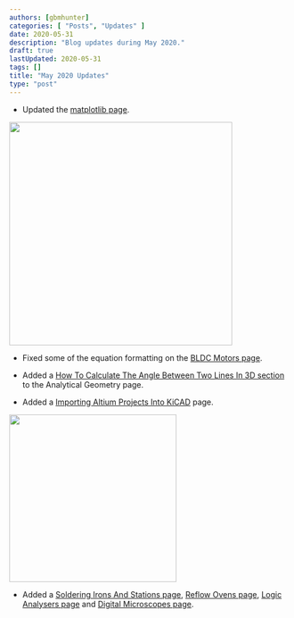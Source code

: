 ```yaml
---
authors: [gbmhunter]
categories: [ "Posts", "Updates" ]
date: 2020-05-31
description: "Blog updates during May 2020."
draft: true
lastUpdated: 2020-05-31
tags: []
title: "May 2020 Updates"
type: "post"
---
```



* Updated the [matplotlib page](/programming/languages/python/matplotlib).



<Image src={matplotlib_two_y_axis_example} width="400px"></Image>

* Fixed some of the equation formatting on the [BLDC Motors page](/electronics/circuit-design/bldc-motor-control).

* Added a [How To Calculate The Angle Between Two Lines In 3D section](/mathematics/geometry/analytical-geometry#how-to-calculate-the-angle-between-two-lines-in-3d) to the Analytical Geometry page.

* Added a [Importing Altium Projects Into KiCAD](/electronics/general/kicad/importing-altium-projects-into-kicad) page.



<Image src={kicad_logo} width="300px"></Image>

* Added a [Soldering Irons And Stations page](/electronics/tools/soldering-irons-and-stations), [Reflow Ovens page](/electronics/tools/reflow-ovens), [Logic Analysers page](/electronics/tools/logic-analyzers) and [Digital Microscopes page](/electronics/tools/digital-microscopes).
